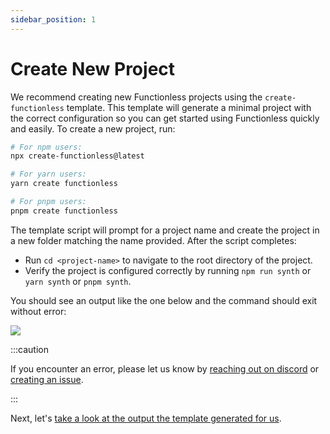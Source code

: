 ```yaml
---
sidebar_position: 1
---
```




# Create New Project

We recommend creating new Functionless projects using the `create-functionless` template.
This template will generate a minimal project with the correct configuration so you can get started using Functionless quickly and easily.
To create a new project, run:

```bash
# For npm users:
npx create-functionless@latest
```

```bash
# For yarn users:
yarn create functionless
```

```bash
# For pnpm users:
pnpm create functionless
```

The template script will prompt for a project name and create the project in a new folder matching the name provided.
After the script completes:

- Run `cd <project-name>` to navigate to the root directory of the project.
- Verify the project is configured correctly by running `npm run synth` or `yarn synth` or `pnpm synth`.

You should see an output like the one below and the command should exit without error:

<div style={{ margin: "1.5em" }}>
  <Zoom>
    <img src={synthSuccess} />
  </Zoom>
</div>

:::caution

If you encounter an error, please let us know by [reaching out on discord][discord] or [creating an issue][create-issue].

:::

Next, let's [take a look at the output the template generated for us](./template-walkthrough).

[discord]: https://discord.com/invite/VRqHbjrbfC
[create-issue]: https://github.com/functionless/functionless/issues/new
